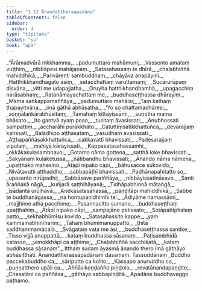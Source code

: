 ```yaml
---
title: "1.12 Ānandattheraapadāna"
tableOfContents: false
sidebar:
  order: 4
type: "tipitaka"
basket: "su"
book: "ap1"
---
```



<DynamicBreadcrumb />

<Division number="644" book="ap1">

<Paragraph number="670" type="verses" book="ap1">
_“Ārāmadvārā nikkhamma,_  
_padumuttaro mahāmuni;_  
_Vassento amataṃ vuṭṭhiṃ,_  
_nibbāpesi mahājanaṃ._  

</Paragraph>

</Division>
<Division number="645" book="ap1">

<Paragraph number="671" type="verses" book="ap1">
_Satasahassaṃ te dhīrā,_  
_chaḷabhiññā mahiddhikā;_  
_Parivārenti sambuddhaṃ,_  
_chāyāva anapāyinī._  

</Paragraph>

</Division>
<Division number="646" book="ap1">

<Paragraph number="672" type="verses" book="ap1">
_Hatthikkhandhagato āsiṃ,_  
_setacchattaṃ varuttamaṃ;_  
_Sucārurūpaṃ disvāna,_  
_vitti me udapajjatha._  

</Paragraph>

</Division>
<Division number="647" book="ap1">

<Paragraph number="673" type="verses" book="ap1">
_Oruyha hatthikhandhamhā,_  
_upagacchiṃ narāsabhaṃ;_  
_Ratanāmayachattaṃ me,_  
_buddhaseṭṭhassa dhārayiṃ._  

</Paragraph>

</Division>
<Division number="648" book="ap1">

<Paragraph number="674" type="verses" book="ap1">
_Mama saṅkappamaññāya,_  
_padumuttaro mahāisi;_  
_Taṃ kathaṃ ṭhapayitvāna,_  
_imā gāthā abhāsatha._  

</Paragraph>

</Division>
<Division number="649" book="ap1">

<Paragraph number="675" type="verses" book="ap1">
_‘Yo so chattamadhāresi,_  
_soṇṇālaṅkārabhūsitaṃ;_  
_Tamahaṃ kittayissāmi,_  
_suṇotha mama bhāsato._  

</Paragraph>

</Division>
<Division number="650" book="ap1">

<Paragraph number="676" type="verses" book="ap1">
_Ito gantvā ayaṃ poso,_  
_tusitaṃ āvasissati;_  
_Anubhossati sampattiṃ,_  
_accharāhi purakkhato._  

</Paragraph>

</Division>
<Division number="651" book="ap1">

<Paragraph number="677" type="verses" book="ap1">
_Catuttiṃsatikkhattuñca,_  
_devarajjaṃ karissati;_  
_Balādhipo aṭṭhasataṃ,_  
_vasudhaṃ āvasissati._  

</Paragraph>

</Division>
<Division number="652" book="ap1">

<Paragraph number="678" type="verses" book="ap1">
_Aṭṭhapaññāsakkhattuñca,_  
_cakkavattī bhavissati;_  
_Padesarajjaṃ vipulaṃ,_  
_mahiyā kārayissati._  

</Paragraph>

</Division>
<Division number="653" book="ap1">

<Paragraph number="679" type="verses" book="ap1">
_Kappasatasahassamhi,_  
_okkākakulasambhavo;_  
_Gotamo nāma gottena,_  
_satthā loke bhavissati._  

</Paragraph>

</Division>
<Division number="654" book="ap1">

<Paragraph number="680" type="verses" book="ap1">
_Sakyānaṃ kulaketussa,_  
_ñātibandhu bhavissati;_  
_Ānando nāma nāmena,_  
_upaṭṭhāko mahesino._  

</Paragraph>

</Division>
<Division number="655" book="ap1">

<Paragraph number="681" type="verses" book="ap1">
_Ātāpī nipako cāpi,_  
_bāhusacce sukovido;_  
_Nivātavutti atthaddho,_  
_sabbapāṭhī bhavissati._  

</Paragraph>

</Division>
<Division number="656" book="ap1">

<Paragraph number="682" type="verses" book="ap1">
_Padhānapahitatto so,_  
_upasanto nirūpadhi;_  
_Sabbāsave pariññāya,_  
_nibbāyissatināsavo._  

</Paragraph>

</Division>
<Division number="657" book="ap1">

<Paragraph number="683" type="verses" book="ap1">
_Santi āraññakā nāgā,_  
_kuñjarā saṭṭhihāyanā;_  
_Tidhāpabhinnā mātaṅgā,_  
_īsādantā urūḷhavā._  

</Paragraph>

</Division>
<Division number="658" book="ap1">

<Paragraph number="684" type="verses" book="ap1">
_Anekasatasahassā,_  
_paṇḍitāpi mahiddhikā;_  
_Sabbe te buddhanāgassa,_  
_na hontupaṇidhimhi te’._  

</Paragraph>

</Division>
<Division number="659" book="ap1">

<Paragraph number="685" type="verses" book="ap1">
_Ādiyāme namassāmi,_  
_majjhime atha pacchime;_  
_Pasannacitto sumano,_  
_buddhaseṭṭhaṃ upaṭṭhahiṃ._  

</Paragraph>

</Division>
<Division number="660" book="ap1">

<Paragraph number="686" type="verses" book="ap1">
_Ātāpī nipako cāpi,_  
_sampajāno patissato;_  
_Sotāpattiphalaṃ patto,_  
_sekhabhūmīsu kovido._  

</Paragraph>

</Division>
<Division number="661" book="ap1">

<Paragraph number="687" type="verses" book="ap1">
_Satasahassito kappe,_  
_yaṃ kammamabhinīhariṃ;_  
_Tāhaṃ bhūmimanuppatto,_  
_ṭhitā saddhammamācalā._  

</Paragraph>

</Division>
<Division number="662" book="ap1">

<Paragraph number="688" type="verses" book="ap1">
_Svāgataṃ vata me āsi,_  
_buddhaseṭṭhassa santike;_  
_Tisso vijjā anuppattā,_  
_kataṃ buddhassa sāsanaṃ._  

</Paragraph>

</Division>
<Division number="663" book="ap1">

<Paragraph number="689" type="verses" book="ap1">
_Paṭisambhidā catasso,_  
_vimokkhāpi ca aṭṭhime;_  
_Chaḷabhiññā sacchikatā,_  
_kataṃ buddhassa sāsanaṃ”._  

</Paragraph>

<Paragraph number="690" book="ap1">
Itthaṃ sudaṃ āyasmā ānando thero imā gāthāyo abhāsitthāti.

</Paragraph>
</Division>

<Paragraph number="691" type="center" book="ap1">
Ānandattherassāpadānaṃ dasamaṃ.



</Paragraph>

<Paragraph number="692" type="center" book="ap1">
Tassuddānaṃ


</Paragraph>

<Paragraph number="693" type="verses" book="ap1">
_Buddho paccekabuddho ca,_  
_sāriputto ca kolito;_  
_Kassapo anuruddho ca,_  
_puṇṇatthero upāli ca._  

</Paragraph>

<Paragraph number="694" type="verses" book="ap1">
_Aññāsikoṇḍañño piṇḍolo,_  
_revatānandapaṇḍito;_  
_Chasatāni ca paññāsa,_  
_gāthāyo sabbapiṇḍitā._  


</Paragraph>

<Paragraph number="695" type="center" book="ap1">
Apadāne buddhavaggo paṭhamo.
</Paragraph>